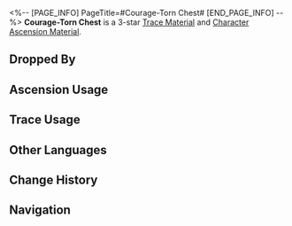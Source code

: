 <%-- [PAGE_INFO]
PageTitle=#Courage-Torn Chest#
[END_PAGE_INFO] --%>
{{Item Infobox
|id          = 115002
|image       = Item Courage-Torn Chest.png{{subst:void|<!--$UPLOAD:<<SpriteOutput/ItemFigures/115002.png>-<Item Courage-Torn Chest.png>-<Item Icons>>-->}}
|type        = Trace Material
|type2       = Character Ascension Material
|invCategory = Upgrade Materials
|rarity      = 3
|effect      = 
|description = A fragment of the Strife Titankins after their demise. Normal material used for enhancement.
|source1     = [[Titankin at Equilibrium Level 2 or higher]]
|source2     = [[Omni-Synthesizer]] &mdash; Material Synthesis
|source3     = [[Divergent Universe enemies]]
|source4     = [[Simulated Universe]] enemies
|source5     = [[Omni-Synthesizer]] &mdash; Material Exchange
}}
{{Description|The slothful generals began to drill, and the reclusive sages began to plot. Then humanity discovered they could shatter the creations of gods, and slaughter became war.<br /><br />''"Fear is the chisel of courage."''}}
'''Courage-Torn Chest''' is a 3-star [[Trace Material]] and [[Character Ascension Material]].

==Dropped By==
{{Dropped By}}

==Ascension Usage==
{{Ascension Usage}}

==Trace Usage==
{{Trace Usage}}

==Other Languages==
{{Other Languages
|en   = Courage-Torn Chest
|zhs  = 勇气撕裂胸膛
|zht  = 勇氣撕裂胸膛
|ja   = 勇気は胸を切り裂く
|ko   = 용기에 찢긴 가슴
|es   = Pecho hendido del valor
|fr   = Poitrine lacérée par la bravoure
|ru   = Разорванная отвагой грудная клетка
|th   = Courage-Torn Chest
|vi   = Dũng Khí Xé Toạc Lồng Ngực
|de   = Von Tapferkeit zerrissene Brust
|id   = Courage-Torn Chest
|pt   = Baú da Coragem Rasgada
}}

==Change History==
{{Change History|3.0}}

==Navigation==
{{Upgrade Material Navbox}}